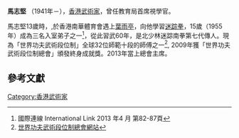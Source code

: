 {{multiple issues|
{{citecheck|time=2015-10-29T07:22:22+00:00}}
{{inappropriate tone|time=2015-10-29T07:22:22+00:00}}
}}

'''馬志堅''' （1941年－），[[香港|香港]][[武術家|武術家]]，曾任教育局首席視學官。

馬志堅13歲時，,於香港南華體育會遇上[[葉雨亭|葉雨亭]]，向他學習[[迷踪拳|迷踪拳]]，15歲（1955年）成為三名入室弟子之一<ref>國際連線 International Link 2013 年4 月 第82-87頁</ref>，從此習武60年，是北少林迷踪南拳第七代傳人。現為「世界功夫武術段位制」全球32位師範十段的師傅之一<ref>[http://worldwushukungfumasters.com/WWKM/Level_Total/Level_10.htm 世界功夫武術段位制總會網站]</ref>, 2009年獲「世界功夫武術段位制總會」頒發終身成就獎。2013年當上總會主席。
== 參考文獻 ==
{{reflist}}

[[Category:香港武術家|Category:香港武術家]]
